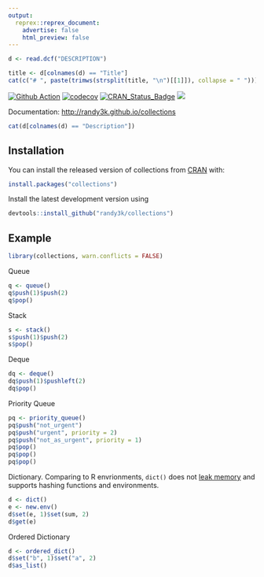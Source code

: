 ```yaml
---
output:
  reprex::reprex_document:
    advertise: false
    html_preview: false
---
```

<!-- README.md is generated from README.Rmd. Please edit that file -->

```r
d <- read.dcf("DESCRIPTION")
```

```r
title <- d[colnames(d) == "Title"]
cat(c("# ", paste(trimws(strsplit(title, "\n")[[1]]), collapse = " ")))
```

[![Github Action](https://github.com/randy3k/collections/workflows/build/badge.svg?branch=master)](https://github.com/randy3k/collections)
[![codecov](https://codecov.io/gh/randy3k/collections/branch/master/graph/badge.svg)](https://codecov.io/gh/randy3k/collections)
[![CRAN\_Status\_Badge](http://www.r-pkg.org/badges/version/collections)](https://cran.r-project.org/package=collections)
[![](http://cranlogs.r-pkg.org/badges/grand-total/collections)](https://cran.r-project.org/package=collections)

Documentation: [http://randy3k.github.io/collections](https://randy3k.github.io/collections)

```r
cat(d[colnames(d) == "Description"])
```


## Installation

You can install the released version of collections from [CRAN](https://CRAN.R-project.org) with:

``` r
install.packages("collections")
```

Install the latest development version using

```r
devtools::install_github("randy3k/collections")
```

## Example

```r
library(collections, warn.conflicts = FALSE)
```

Queue
```r
q <- queue()
q$push(1)$push(2)
q$pop()
```

Stack
```r
s <- stack()
s$push(1)$push(2)
s$pop()
```

Deque
```r
dq <- deque()
dq$push(1)$pushleft(2)
dq$pop()
```

Priority Queue
```r
pq <- priority_queue()
pq$push("not_urgent")
pq$push("urgent", priority = 2)
pq$push("not_as_urgent", priority = 1)
pq$pop()
pq$pop()
pq$pop()
```

Dictionary. Comparing to R envrionments, `dict()` does not [leak memory](https://r-lib.github.io/fastmap/#memory-leak-examples) and supports hashing functions and environments.
```r
d <- dict()
e <- new.env()
d$set(e, 1)$set(sum, 2)
d$get(e)
```

Ordered Dictionary
```r
d <- ordered_dict()
d$set("b", 1)$set("a", 2)
d$as_list()
```
